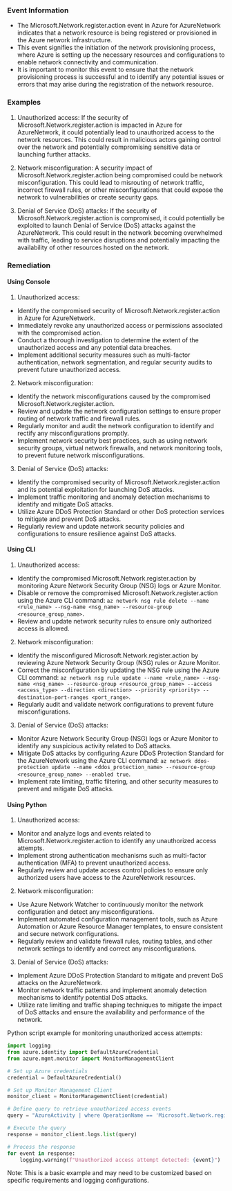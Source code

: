 
### Event Information

- The Microsoft.Network.register.action event in Azure for AzureNetwork indicates that a network resource is being registered or provisioned in the Azure network infrastructure.
- This event signifies the initiation of the network provisioning process, where Azure is setting up the necessary resources and configurations to enable network connectivity and communication.
- It is important to monitor this event to ensure that the network provisioning process is successful and to identify any potential issues or errors that may arise during the registration of the network resource.


### Examples

1. Unauthorized access: If the security of Microsoft.Network.register.action is impacted in Azure for AzureNetwork, it could potentially lead to unauthorized access to the network resources. This could result in malicious actors gaining control over the network and potentially compromising sensitive data or launching further attacks.

2. Network misconfiguration: A security impact of Microsoft.Network.register.action being compromised could be network misconfiguration. This could lead to misrouting of network traffic, incorrect firewall rules, or other misconfigurations that could expose the network to vulnerabilities or create security gaps.

3. Denial of Service (DoS) attacks: If the security of Microsoft.Network.register.action is compromised, it could potentially be exploited to launch Denial of Service (DoS) attacks against the AzureNetwork. This could result in the network becoming overwhelmed with traffic, leading to service disruptions and potentially impacting the availability of other resources hosted on the network.

### Remediation

#### Using Console

1. Unauthorized access:
- Identify the compromised security of Microsoft.Network.register.action in Azure for AzureNetwork.
- Immediately revoke any unauthorized access or permissions associated with the compromised action.
- Conduct a thorough investigation to determine the extent of the unauthorized access and any potential data breaches.
- Implement additional security measures such as multi-factor authentication, network segmentation, and regular security audits to prevent future unauthorized access.

2. Network misconfiguration:
- Identify the network misconfigurations caused by the compromised Microsoft.Network.register.action.
- Review and update the network configuration settings to ensure proper routing of network traffic and firewall rules.
- Regularly monitor and audit the network configuration to identify and rectify any misconfigurations promptly.
- Implement network security best practices, such as using network security groups, virtual network firewalls, and network monitoring tools, to prevent future network misconfigurations.

3. Denial of Service (DoS) attacks:
- Identify the compromised security of Microsoft.Network.register.action and its potential exploitation for launching DoS attacks.
- Implement traffic monitoring and anomaly detection mechanisms to identify and mitigate DoS attacks.
- Utilize Azure DDoS Protection Standard or other DoS protection services to mitigate and prevent DoS attacks.
- Regularly review and update network security policies and configurations to ensure resilience against DoS attacks.

#### Using CLI

1. Unauthorized access:
- Identify the compromised Microsoft.Network.register.action by monitoring Azure Network Security Group (NSG) logs or Azure Monitor.
- Disable or remove the compromised Microsoft.Network.register.action using the Azure CLI command: `az network nsg rule delete --name <rule_name> --nsg-name <nsg_name> --resource-group <resource_group_name>`.
- Review and update network security rules to ensure only authorized access is allowed.

2. Network misconfiguration:
- Identify the misconfigured Microsoft.Network.register.action by reviewing Azure Network Security Group (NSG) rules or Azure Monitor.
- Correct the misconfiguration by updating the NSG rule using the Azure CLI command: `az network nsg rule update --name <rule_name> --nsg-name <nsg_name> --resource-group <resource_group_name> --access <access_type> --direction <direction> --priority <priority> --destination-port-ranges <port_range>`.
- Regularly audit and validate network configurations to prevent future misconfigurations.

3. Denial of Service (DoS) attacks:
- Monitor Azure Network Security Group (NSG) logs or Azure Monitor to identify any suspicious activity related to DoS attacks.
- Mitigate DoS attacks by configuring Azure DDoS Protection Standard for the AzureNetwork using the Azure CLI command: `az network ddos-protection update --name <ddos_protection_name> --resource-group <resource_group_name> --enabled true`.
- Implement rate limiting, traffic filtering, and other security measures to prevent and mitigate DoS attacks.

#### Using Python

1. Unauthorized access:
- Monitor and analyze logs and events related to Microsoft.Network.register.action to identify any unauthorized access attempts.
- Implement strong authentication mechanisms such as multi-factor authentication (MFA) to prevent unauthorized access.
- Regularly review and update access control policies to ensure only authorized users have access to the AzureNetwork resources.

2. Network misconfiguration:
- Use Azure Network Watcher to continuously monitor the network configuration and detect any misconfigurations.
- Implement automated configuration management tools, such as Azure Automation or Azure Resource Manager templates, to ensure consistent and secure network configurations.
- Regularly review and validate firewall rules, routing tables, and other network settings to identify and correct any misconfigurations.

3. Denial of Service (DoS) attacks:
- Implement Azure DDoS Protection Standard to mitigate and prevent DoS attacks on the AzureNetwork.
- Monitor network traffic patterns and implement anomaly detection mechanisms to identify potential DoS attacks.
- Utilize rate limiting and traffic shaping techniques to mitigate the impact of DoS attacks and ensure the availability and performance of the network.

Python script example for monitoring unauthorized access attempts:

```python
import logging
from azure.identity import DefaultAzureCredential
from azure.mgmt.monitor import MonitorManagementClient

# Set up Azure credentials
credential = DefaultAzureCredential()

# Set up Monitor Management Client
monitor_client = MonitorManagementClient(credential)

# Define query to retrieve unauthorized access events
query = "AzureActivity | where OperationName == 'Microsoft.Network.register.action' and ResultType == 'Failed'"

# Execute the query
response = monitor_client.logs.list(query)

# Process the response
for event in response:
    logging.warning(f"Unauthorized access attempt detected: {event}")
```

Note: This is a basic example and may need to be customized based on specific requirements and logging configurations.


